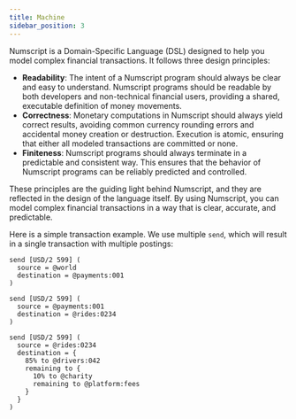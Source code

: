 ```yaml
---
title: Machine
sidebar_position: 3
---
```


Numscript is a Domain-Specific Language (DSL) designed to help you model complex financial transactions. It follows three design principles:

- **Readability**: The intent of a Numscript program should always be clear and easy to understand. Numscript programs should be readable by both developers and non-technical financial users, providing a shared, executable definition of money movements.
- **Correctness**: Monetary computations in Numscript should always yield correct results, avoiding common currency rounding errors and accidental money creation or destruction. Execution is atomic, ensuring that either all modeled transactions are committed or none.
- **Finiteness**: Numscript programs should always terminate in a predictable and consistent way. This ensures that the behavior of Numscript programs can be reliably predicted and controlled.

These principles are the guiding light behind Numscript, and they are reflected in the design of the language itself. By using Numscript, you can model complex financial transactions in a way that is clear, accurate, and predictable.

Here is a simple transaction example. We use multiple `send`, which will result in a single transaction with multiple postings:

```numscript
send [USD/2 599] (
  source = @world
  destination = @payments:001
)

send [USD/2 599] (
  source = @payments:001
  destination = @rides:0234
)

send [USD/2 599] (
  source = @rides:0234
  destination = {
    85% to @drivers:042
    remaining to {
      10% to @charity
      remaining to @platform:fees
    }
  }
)
```
